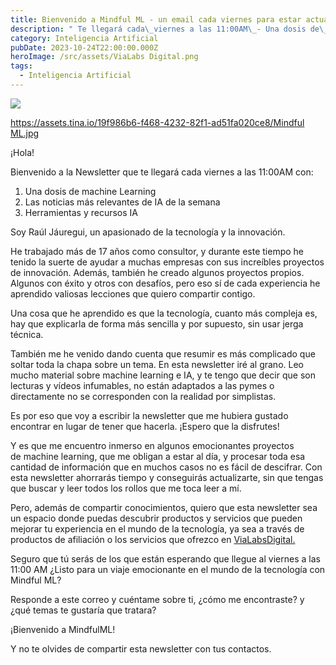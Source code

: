 ```yaml
---
title: Bienvenido a Mindful ML - un email cada viernes para estar actualizado en IA
description: " Te llegará cada\_viernes a las 11:00AM\_- Una dosis de\_machine Learning, las\_noticias\_más relevantes de IA de la semana, además de herramientas y recursos IA"
category: Inteligencia Artificial
pubDate: 2023-10-24T22:00:00.000Z
heroImage: /src/assets/ViaLabs Digital.png
tags:
  - Inteligencia Artificial
---
```


![](</src/assets/Mindful ML.jpg>)

[https://assets.tina.io/19f986b6-f468-4232-82f1-ad51fa020ce8/Mindful ML.jpg](https://assets.tina.io/19f986b6-f468-4232-82f1-ad51fa020ce8/Mindful%20ML.jpg "Image")

¡Hola!

Bienvenido a la Newsletter que te llegará cada viernes a las 11:00AM con:

1. Una dosis de machine Learning
2. Las noticias más relevantes de IA de la semana
3. Herramientas y recursos IA

Soy Raúl Jáuregui, un apasionado de la tecnología y la innovación.

He trabajado más de 17 años como consultor, y durante este tiempo he tenido la suerte de ayudar a muchas empresas con sus increíbles proyectos de innovación. Además, también he creado algunos proyectos propios. Algunos con éxito y otros con desafíos, pero eso sí de cada experiencia he aprendido valiosas lecciones que quiero compartir contigo.

Una cosa que he aprendido es que la tecnología, cuanto más compleja es, hay que explicarla de forma más sencilla y por supuesto, sin usar jerga técnica.

También me he venido dando cuenta que resumir es más complicado que soltar toda la chapa sobre un tema. En esta newsletter iré al grano. Leo mucho material sobre machine learning e IA, y te tengo que decir que son lecturas y vídeos infumables, no están adaptados a las pymes o directamente no se corresponden con la realidad por simplistas.

Es por eso que voy a escribir la newsletter que me hubiera gustado encontrar en lugar de tener que hacerla. ¡Espero que la disfrutes!

Y es que me encuentro inmerso en algunos emocionantes proyectos de machine learning, que me obligan a estar al día, y procesar toda esa cantidad de información que en muchos casos no es fácil de descifrar. Con esta newsletter ahorrarás tiempo y conseguirás actualizarte, sin que tengas que buscar y leer todos los rollos que me toca leer a mí.

Pero, además de compartir conocimientos, quiero que esta newsletter sea un espacio donde puedas descubrir productos y servicios que pueden mejorar tu experiencia en el mundo de la tecnología, ya sea a través de productos de afiliación o los servicios que ofrezco en [ViaLabsDigital.](https://vialabsdigital.com/)

Seguro que tú serás de los que están esperando que llegue al viernes a las 11:00 AM ¿Listo para un viaje emocionante en el mundo de la tecnología con Mindful ML?

Responde a este correo y cuéntame sobre ti, ¿cómo me encontraste? y ¿qué temas te gustaría que tratara?

¡Bienvenido a MindfulML!

Y no te olvides de compartir esta newsletter con tus contactos.

```javascript
```
